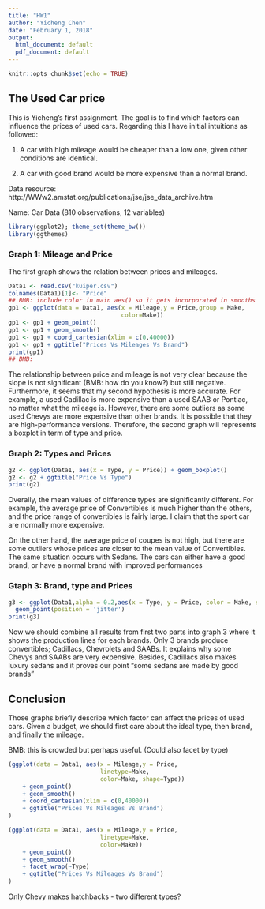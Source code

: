 ```yaml
---
title: "HW1"
author: "Yicheng Chen"
date: "February 1, 2018"
output:
  html_document: default
  pdf_document: default
---
```


```r
knitr::opts_chunk$set(echo = TRUE)
```

## The Used Car price

This is Yicheng's first assignment. The goal is to find which factors can influence the prices of used cars. Regarding this I have initial intuitions as followed:

1. A car with high mileage would be cheaper than a low one, given other conditions are identical.

2. A car with good brand would be more expensive than a normal brand.

Data resource: http://WWw2.amstat.org/publications/jse/jse_data_archive.htm

Name: Car Data (810 observations, 12 variables)


```r
library(ggplot2); theme_set(theme_bw())
library(ggthemes)
```

### Graph 1: Mileage and Price

The first graph shows the relation between prices and mileages.

```r
Data1 <- read.csv("kuiper.csv")
colnames(Data1)[1]<- "Price"
## BMB: include color in main aes() so it gets incorporated in smooths as well
gp1 <- ggplot(data = Data1, aes(x = Mileage,y = Price,group = Make,
                                color=Make))
gp1 <- gp1 + geom_point()
gp1 <- gp1 + geom_smooth()
gp1 <- gp1 + coord_cartesian(xlim = c(0,40000))
gp1 <- gp1 + ggtitle("Prices Vs Mileages Vs Brand")
print(gp1)
## BMB:
```

The relationship between price and mileage is not very clear because the slope is not significant (BMB: how do you know?) but still negative.  Furthermore, it seems that my second hypothesis is more accurate. For example, a used Cadillac is more expensive than a used SAAB or Pontiac, no matter what the mileage is. However, there are some outliers as some used Chevys are more expensive than other brands. It is possible that they are high-performance versions. Therefore, the second graph will represents a boxplot in term of type and price.

### Graph 2: Types and Prices

```r
g2 <- ggplot(Data1, aes(x = Type, y = Price)) + geom_boxplot()
g2 <- g2 + ggtitle("Price Vs Type")
print(g2)
```
\newline

Overally, the mean values of difference types are significantly different. For example, the average price of Convertibles is much higher than the others, and the price range of convertibles is fairly large. I claim that the sport car are normally more expensive.

On the other hand, the average price of coupes is not high, but there are some outliers whose prices are closer to the mean value of Convertibles. The same situation occurs with Sedans.
The cars can either have a good brand, or have a normal brand with improved performances


### Gtaph 3: Brand, type and Prices
```r
g3 <- ggplot(Data1,alpha = 0.2,aes(x = Type, y = Price, color = Make, shape = Make))+
  geom_point(position = 'jitter')
print(g3)
```

Now we should combine all results from first two parts into graph 3 where it shows the production lines for each brands. Only 3 brands produce convertibles; Cadillacs, Chevrolets and SAABs. It explains why some Chevys and SAABs are very expensive. Besides, Cadillacs also makes luxury sedans and it proves our point "some sedans are made by good brands"


## Conclusion

Those graphs briefly describe which factor can affect the prices of used cars. Given a budget, we should first care about the ideal type, then brand, and finally the mileage.



BMB: this is crowded but perhaps useful.  (Could also facet by type)
```r
(ggplot(data = Data1, aes(x = Mileage,y = Price,
                          linetype=Make,
                          color=Make, shape=Type))
    + geom_point()
    + geom_smooth()
    + coord_cartesian(xlim = c(0,40000))
    + ggtitle("Prices Vs Mileages Vs Brand")
)
```

```r
(ggplot(data = Data1, aes(x = Mileage,y = Price,
                          linetype=Make,
                          color=Make))
    + geom_point()
    + geom_smooth()
    + facet_wrap(~Type)
    + ggtitle("Prices Vs Mileages Vs Brand")
)
```

Only Chevy makes hatchbacks - two different types?
